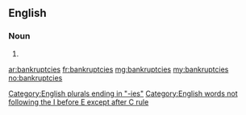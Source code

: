 ==English==
{{wikipedia}}
===Noun===
{{infl|en}}

# {{plural of|bankruptcy}}

[[Category:English plurals ending in "-ies"]]
[[Category:English words not following the I before E except after C rule]]

[[ar:bankruptcies]]
[[fr:bankruptcies]]
[[mg:bankruptcies]]
[[my:bankruptcies]]
[[no:bankruptcies]]